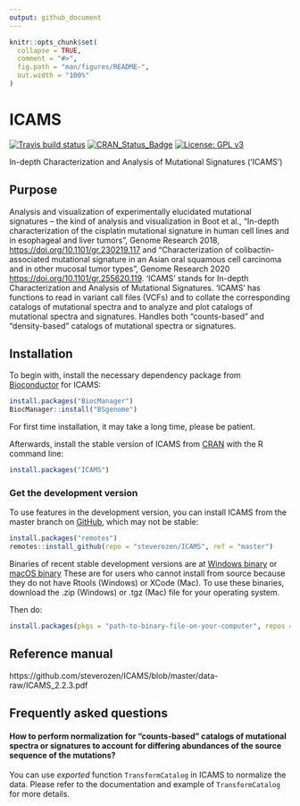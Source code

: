 ```yaml
---
output: github_document
---
```


<!-- README.md is generated from README.Rmd. Please edit that file -->

```r
knitr::opts_chunk$set(
  collapse = TRUE,
  comment = "#>",
  fig.path = "man/figures/README-",
  out.width = "100%"
)
```
# ICAMS

<!-- badges: start -->

  [![Travis build status](https://travis-ci.com/steverozen/ICAMS.svg?branch=master)](https://travis-ci.com/steverozen/ICAMS)
  [![CRAN_Status_Badge](http://www.r-pkg.org/badges/version/ICAMS)](https://cran.r-project.org/package=ICAMS)
  [![License: GPL v3](https://img.shields.io/badge/License-GPLv3-blue.svg)](https://www.gnu.org/licenses/gpl-3.0)

<!-- badges: end -->

In-depth Characterization and Analysis of Mutational Signatures ('ICAMS')

## Purpose

Analysis and visualization of experimentally elucidated mutational
    signatures -- the kind of analysis and visualization in Boot et al.,
    "In-depth characterization of the cisplatin mutational signature in 
    human cell lines and in esophageal and liver tumors", Genome Research 2018, 
    <https://doi.org/10.1101/gr.230219.117> and
    "Characterization of colibactin-associated mutational signature in an 
    Asian oral squamous cell carcinoma and in other mucosal tumor types",
    Genome Research 2020 <https://doi.org/10.1101/gr.255620.119>.
    'ICAMS' stands for In-depth Characterization 
    and Analysis of Mutational Signatures. 'ICAMS' has functions to read in 
    variant call files (VCFs) and to collate the corresponding catalogs of 
    mutational spectra and to analyze and plot catalogs of mutational spectra
    and signatures. Handles both "counts-based" and "density-based" catalogs
    of mutational spectra or signatures.

## Installation

To begin with, install the necessary dependency package from
[Bioconductor](https://www.bioconductor.org/) for ICAMS:

``` r
install.packages("BiocManager")
BiocManager::install("BSgenome")
```

For first time installation, it may take a long time, please be patient.

Afterwards, install the stable version of ICAMS from [CRAN](https://cran.r-project.org/) with the R command line:

``` r
install.packages("ICAMS")
```

### Get the development version

To use features in the development version,
you can install ICAMS from the master branch on [GitHub](https://github.com/),
which may not be stable:

``` r
install.packages("remotes")
remotes::install_github(repo = "steverozen/ICAMS", ref = "master")
```

Binaries of recent stable development versions are at
[Windows binary](https://raw.githubusercontent.com/steverozen/ICAMS/master/data-raw/source-file/Windows-binary/ICAMS_2.2.3.zip)
or
[macOS binary](https://raw.githubusercontent.com/steverozen/ICAMS/master/data-raw/source-file/macOS-binary/ICAMS_2.2.3.tgz)
These are for users who cannot install from source because
they do not have Rtools (Windows) or XCode (Mac). 
To use these binaries, download the .zip (Windows) or .tgz (Mac) file 
for your operating system.

Then do:

``` r
install.packages(pkgs = "path-to-binary-file-on-your-computer", repos = NULL)
```

## Reference manual

https://github.com/steverozen/ICAMS/blob/master/data-raw/ICAMS_2.2.3.pdf

## Frequently asked questions

#### How to perform normalization for "counts-based" catalogs of mutational spectra or signatures to account for differing abundances of the source sequence of the mutations?

You can use *exported* function `TransformCatalog` in ICAMS to normalize the
data. Please refer to the documentation and example of `TransformCatalog` for
more details.
